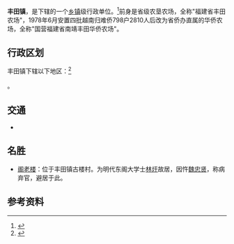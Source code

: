 {{中国乡级行政区
|景观照片文件名 = 
|景观照片描述 = 
|汉语拼音 = 
|其他语言 = 
|其他语言名称 = 
|旧称 = 
|地名出处 = 
|位置图文件名 = 
|位置图描述 = 
|自定义图片 = 
|建置时间 = 
|政府驻地 = 
|毗邻 = 
|总面积 = 58平方公里
|总人口 = 
|总人口年份 = 
|户籍人口 = 
|户籍人口年份 = 
|常住人口 = 
|常住人口年份 = 
|人口密度 = 
|GDP = 
|GDP年份 = 
|邮政编码 = 
|电话区号 = 596
|官方网站 = 
|网站名称 = 
|35/06/27/101/000}}

'''丰田镇'''，是{{PRC admin/fullname|35/06/27/101/000|3}}下辖的一个[[乡镇|乡镇]]级行政单位。<ref>{{PRC admin/ref sgc|{{PRC admin/parent|35/06/27/101/000}}}}</ref>前身是省级农垦农场，全称"福建省丰田农场"，1978年6月安置四批越南归难侨798户2810人后改为省侨办直属的华侨农场，全称"国营福建省南靖丰田华侨农场"。

== 行政区划 ==

丰田镇下辖以下地区：<ref>{{PRC admin/ref sgc|35/06/27/101/000}}</ref>

{{PRC admin/children|35/06/27/101/000}}。

== 交通 ==
* {{中国国道名|319}}

== 名胜 ==
* [[阁老楼|阁老楼]]：位于丰田镇古楼村。为明代东阁大学士[[林㶥|林㶥]]故居，因忤[[魏忠贤|魏忠贤]]，称病弃官，避居于此。

== 参考资料 ==
{{reflist}}

{{PRC admin/navcat|35/06/27/101/000}}
